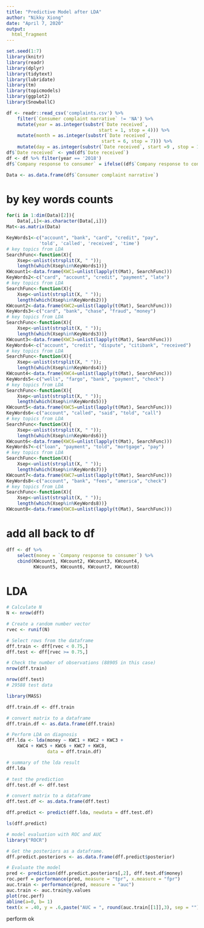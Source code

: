 ```yaml
---
title: "Predictive Model after LDA"
author: "Nikky Xiong"
date: "April 7, 2020"
output: 
  html_fragment
---
```


```r
set.seed(1:7)
library(knitr)
library(readr)
library(dplyr)
library(tidytext)
library(lubridate)
library(tm)
library(topicmodels)
library(ggplot2)
library(SnowballC)

df <- readr::read_csv('complaints.csv') %>% 
    filter(`Consumer complaint narrative` != 'NA') %>%
    mutate(year = as.integer(substr(`Date received`, 
                                  start = 1, stop = 4))) %>%
    mutate(month = as.integer(substr(`Date received`, 
                                   start = 6, stop = 7))) %>%
    mutate(day = as.integer(substr(`Date received`, start =9 , stop = 10))) 
df$`Date received` <- ymd(df$`Date received`) 
df <- df %>% filter(year == '2018')
df$`Company response to consumer` = ifelse((df$`Company response to consumer` == 'Closed with monetary relief'), 1, 0)
```

```r
Data <- as.data.frame(df$`Consumer complaint narrative`)
```

# by key words counts

```r
for(i in 1:dim(Data)[2]){
    Data[,i]<-as.character(Data[,i])}
Mat<-as.matrix(Data)

KeyWords1<-c("account", "bank", "card", "credit", "pay",
            'told', 'called', 'received', 'time')
# key topics from LDA
SearchFunc<-function(X){
    Xsep<-unlist(strsplit(X, " ")); 
    length(which(Xsep%in%KeyWords1))}
KWcount1<-data.frame(KWC1=unlist(lapply(t(Mat), SearchFunc)))
KeyWords2<-c("card", "account", "credit", "payment", "late")
# key topics from LDA
SearchFunc<-function(X){
    Xsep<-unlist(strsplit(X, " ")); 
    length(which(Xsep%in%KeyWords2))}
KWcount2<-data.frame(KWC2=unlist(lapply(t(Mat), SearchFunc)))
KeyWords3<-c("card", "bank", "chase", "fraud", "money")
# key topics from LDA
SearchFunc<-function(X){
    Xsep<-unlist(strsplit(X, " ")); 
    length(which(Xsep%in%KeyWords3))}
KWcount3<-data.frame(KWC3=unlist(lapply(t(Mat), SearchFunc)))
KeyWords4<-c("account", "credit", "dispute", "citibank", "received")
# key topics from LDA
SearchFunc<-function(X){
    Xsep<-unlist(strsplit(X, " ")); 
    length(which(Xsep%in%KeyWords4))}
KWcount4<-data.frame(KWC4=unlist(lapply(t(Mat), SearchFunc)))
KeyWords5<-c("wells", "fargo", "bank", "payment", "check")
# key topics from LDA
SearchFunc<-function(X){
    Xsep<-unlist(strsplit(X, " ")); 
    length(which(Xsep%in%KeyWords5))}
KWcount5<-data.frame(KWC5=unlist(lapply(t(Mat), SearchFunc)))
KeyWords6<-c("account", "called", "said", "told", "call")
# key topics from LDA
SearchFunc<-function(X){
    Xsep<-unlist(strsplit(X, " ")); 
    length(which(Xsep%in%KeyWords6))}
KWcount6<-data.frame(KWC6=unlist(lapply(t(Mat), SearchFunc)))
KeyWords7<-c("loan", "payment", "told", "mortgage", "pay")
# key topics from LDA
SearchFunc<-function(X){
    Xsep<-unlist(strsplit(X, " ")); 
    length(which(Xsep%in%KeyWords7))}
KWcount7<-data.frame(KWC7=unlist(lapply(t(Mat), SearchFunc)))
KeyWords8<-c("account", "bank", "fees", "america", "check")
# key topics from LDA
SearchFunc<-function(X){
    Xsep<-unlist(strsplit(X, " ")); 
    length(which(Xsep%in%KeyWords8))}
KWcount8<-data.frame(KWC8=unlist(lapply(t(Mat), SearchFunc)))
```

# add all back to df

```r
dff <- df %>%
    select(money = `Company response to consumer`) %>% 
    cbind(KWcount1, KWcount2, KWcount3, KWcount4, 
          KWcount5, KWcount6, KWcount7, KWcount8)
```

# LDA

```r
# Calculate N
N <- nrow(dff)

# Create a random number vector
rvec <- runif(N)

# Select rows from the dataframe
dff.train <- dff[rvec < 0.75,]
dff.test <- dff[rvec >= 0.75,]

# Check the number of observations (88905 in this case)
nrow(dff.train)
```

```r
nrow(dff.test)
# 29588 test data
```

```r
library(MASS)

dff.train.df <- dff.train

# convert matrix to a dataframe
dff.train.df <- as.data.frame(dff.train)

# Perform LDA on diagnosis
dff.lda <- lda(money ~ KWC1 + KWC2 + KWC3 + 
    KWC4 + KWC5 + KWC6 + KWC7 + KWC8, 
               data = dff.train.df)
```

```r
# summary of the lda result 
dff.lda
```

```r
# test the prediction
dff.test.df <- dff.test

# convert matrix to a dataframe
dff.test.df <- as.data.frame(dff.test)

dff.predict <- predict(dff.lda, newdata = dff.test.df)
```

```r
ls(dff.predict)
```

```r
# model evaluation with ROC and AUC
library("ROCR")
```

```r
# Get the posteriors as a dataframe.
dff.predict.posteriors <- as.data.frame(dff.predict$posterior)

# Evaluate the model
pred <- prediction(dff.predict.posteriors[,2], dff.test.df$money)
roc.perf = performance(pred, measure = "tpr", x.measure = "fpr")
auc.train <- performance(pred, measure = "auc")
auc.train <- auc.train@y.values
plot(roc.perf)
abline(a=0, b= 1)
text(x = .40, y = .6,paste("AUC = ", round(auc.train[[1]],3), sep = ""))
```

perform ok

